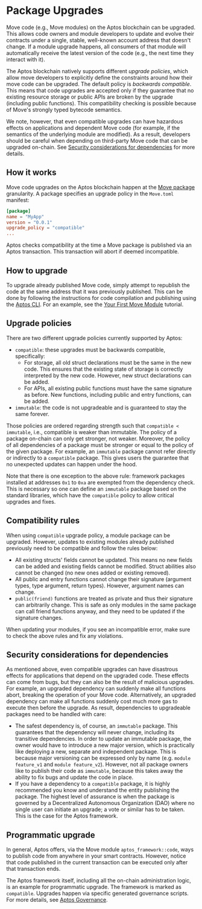 
# Package Upgrades

Move code (e.g., Move modules) on the Aptos blockchain can be upgraded. This
allows code owners and module developers to update and evolve their contracts
under a single, stable, well-known account address that doesn't change. If a
module upgrade happens, all consumers of that module will automatically receive
the latest version of the code (e.g., the next time they interact with it).

The Aptos blockchain natively supports different _upgrade policies_, which allow
move developers to explicitly define the constraints around how their move code
can be upgraded. The default policy is _backwards compatible_. This means that
code upgrades are accepted only if they guarantee that no existing resource storage
or public APIs are broken by the upgrade (including public functions).
This compatibility checking is possible because of Move's strongly typed bytecode
semantics.

We note, however, that even compatible upgrades can have hazardous effects on
applications and dependent Move code (for example, if the semantics of the underlying
module are modified). As a result, developers should be careful when depending on
third-party Move code that can be upgraded on-chain. See
[Security considerations for dependencies](#security-considerations-for-dependencies)
for more details.

## How it works

Move code upgrades on the Aptos blockchain happen at the [Move package](./packages.mdx)
granularity. A package specifies an upgrade policy in the `Move.toml` manifest:

```toml
[package]
name = "MyApp"
version = "0.0.1"
upgrade_policy = "compatible"
...
```

<Callout type="info">
Aptos checks compatibility at the time a Move package is published via an Aptos transaction. This transaction will abort if deemed incompatible.
</Callout>

## How to upgrade

To upgrade already published Move code, simply attempt to republish the code at
the same address that it was previously published. This can be done by following the
instructions for code compilation and publishing using the
[Aptos CLI](../../tools/aptos-cli/use-cli/index.mdx). For an example,
see the [Your First Move Module](../../tutorials/first-move-module.mdx) tutorial.

## Upgrade policies

There are two different upgrade policies currently supported by Aptos:

- `compatible`: these upgrades must be backwards compatible, specifically:
  - For storage, all old struct declarations must be the same in
    the new code. This ensures that the existing state of storage is
    correctly interpreted by the new code. However, new struct declarations
    can be added.
  - For APIs, all existing public functions must have the same signature as
    before. New functions, including public and entry functions, can be added.
- `immutable`: the code is not upgradeable and is guaranteed to stay the same
  forever.

Those policies are ordered regarding strength such that `compatible < immutable`,
i.e., compatible is weaker than immutable. The policy of a package on-chain can
only get stronger, not weaker. Moreover, the policy of all dependencies of a
package must be stronger or equal to the policy of the given package. For example,
an `immutable` package cannot refer directly or indirectly to a `compatible` package.
This gives users the guarantee that no unexpected updates can happen under the hood.

Note that there is one exception to the above rule: framework packages
installed at addresses `0x1` to `0xa` are exempted from the dependency check.
This is necessary so one can define an `immutable` package based on the standard
libraries, which have the `compatible` policy to allow critical upgrades and fixes.

## Compatibility rules

When using `compatible` upgrade policy, a module package can be upgraded. However, updates to existing modules already
published previously need to be compatible and follow the rules below:

- All existing structs' fields cannot be updated. This means no new fields can be added and existing fields cannot be
  modified. Struct abilities also cannot be changed (no new ones added or existing removed).
- All public and entry functions cannot change their signature (argument types, type argument, return types). However,
  argument names can change.
- `public(friend)` functions are treated as private and thus their signature can arbitrarily change. This is safe as
  only modules in the same package can call friend functions anyway, and they need to be updated if the signature changes.

When updating your modules, if you see an incompatible error, make sure to check the above rules and fix any violations.

## Security considerations for dependencies

As mentioned above, even compatible upgrades can have disastrous effects for
applications that depend on the upgraded code. These effects can come from bugs,
but they can also be the result of malicious upgrades. For example,
an upgraded dependency can suddenly make all functions abort, breaking the
operation of your Move code. Alternatively, an upgraded dependency can make
all functions suddenly cost much more gas to execute then before the upgrade.
As result, dependencies to upgradeable packages need to be handled with care:

- The safest dependency is, of course, an `immutable` package. This guarantees
  that the dependency will never change, including its transitive dependencies.
  In order to update an immutable package, the owner would have to introduce a
  new major version, which is practically like deploying a new, separate
  and independent package. This is because major versioning can be expressed
  only by name (e.g. `module feature_v1` and `module feature_v2`). However,
  not all package owners like to publish their code as `immutable`, because this
  takes away the ability to fix bugs and update the code in place.
- If you have a dependency to a `compatible` package, it is highly
  recommended you know and understand the entity publishing the package.
  The highest level of assurance is when the package is governed by a
  Decentralized Autonomous Organization (DAO) where no single user can initiate
  an upgrade; a vote or similar has to be taken. This is the case for the Aptos
  framework.

## Programmatic upgrade

In general, Aptos offers, via the Move module `aptos_framework::code`,
ways to publish code from anywhere in your smart contracts. However,
notice that code published in the current transaction can be executed
only after that transaction ends.

The Aptos framework itself, including all the on-chain administration logic, is
an example for programmatic upgrade. The framework is marked as `compatible`.
Upgrades happen via specific generated governance scripts. For more details,
see [Aptos Governance](../../concepts/governance.mdx).
